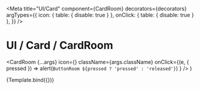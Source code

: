 

<Meta
  title="UI/Card"
  component={CardRoom}
  decorators={decorators}
  argTypes={{
    icon: { table: { disable: true } },
    onClick: { table: { disable: true } },
  }}
/>

# UI / Card / CardRoom

  <CardRoom
    {...args}
    icon={<IconSofa className="fill-white" />}
    className={args.className}
    onClick={(e, { pressed }) =>
      alert(`ButtonRoom ${pressed ? 'pressed' : 'released'}`)
    }
  />
)

<Canvas withToolbar>
  <Story
    name="CardRoom"
    args={{
      color: 'magenta',
      title: '19 °C',
      label: 'Living room',
      pressed: false,
      className: 'border p-5 rounded-lg',
    }}
  >
    {Template.bind({})}
  </Story>
</Canvas>

<ArgsTable story="CardRoom" />
